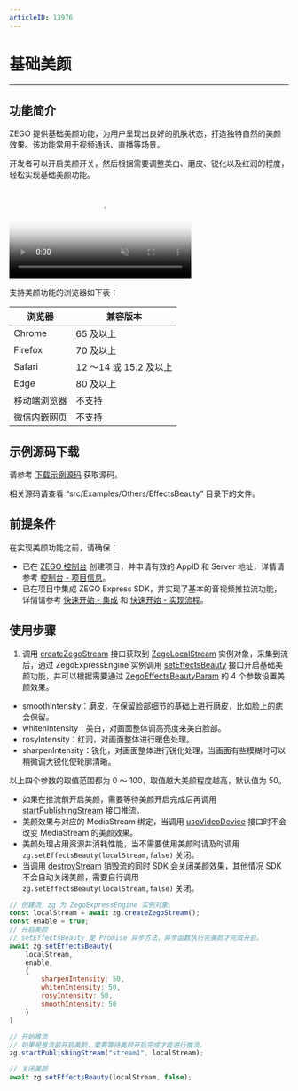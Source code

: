 ```yaml
---
articleID: 13976
---
```

# 基础美颜

- - -

## 功能简介

ZEGO 提供基础美颜功能，为用户呈现出良好的肌肤状态，打造独特自然的美颜效果。该功能常用于视频通话、直播等场景。

开发者可以开启美颜开关，然后根据需要调整美白、磨皮、锐化以及红润的程度，轻松实现基础美颜功能。

<video poster="https://storage.zego.im/sdk-doc/Pics/Common/ZegoExpressEngine/ExpressBeauty.png" src="https://zego-public.oss-cn-shanghai.aliyuncs.com/sdk-doc/doc/video/Express_Video_SDK/ExpressBeauty.mp4" width="65%" muted="true" loop="true" autoplay="autoplay" preload="auto" nocontrols></video>



支持美颜功能的浏览器如下表： 
  
| 浏览器 | 兼容版本 |
|  ----  | ----  |
|Chrome	|65 及以上|
|Firefox | 70 及以上|
|Safari | 12 ～14 或 15.2 及以上 |
|Edge |	80 及以上 |
|移动端浏览器| 不支持 |
|微信内嵌网页| 不支持 |


## 示例源码下载

请参考 [下载示例源码](!DownloadDemo/DownloadDemo) 获取源码。

相关源码请查看 “src/Examples/Others/EffectsBeauty” 目录下的文件。


## 前提条件

在实现美颜功能之前，请确保：

- 已在 [ZEGO 控制台](https://console.zego.im) 创建项目，并申请有效的 AppID 和 Server 地址，详情请参考 [控制台 - 项目信息](https://doc-zh.zego.im/article/12107)。
- 已在项目中集成 ZEGO Express SDK，并实现了基本的音视频推拉流功能，详情请参考 [快速开始 - 集成](!ExpressVideoSDK-Integration/SDK_Integration) 和 [快速开始 - 实现流程](!ExpressVideoSDK-Integration/Solution_Implementation)。


## 使用步骤

1. 调用 [createZegoStream](@createZegoStream) 接口获取到 [ZegoLocalStream](@-ZegoLocalStream) 实例对象，采集到流后，通过 ZegoExpressEngine 实例调用 [setEffectsBeauty](@setEffectsBeauty) 接口开启基础美颜功能，并可以根据需要通过 [ZegoEffectsBeautyParam](@-ZegoEffectsBeautyParam) 的 4 个参数设置美颜效果。  

- smoothIntensity：磨皮，在保留脸部细节的基础上进行磨皮，比如脸上的痣会保留。
- whitenIntensity：美白，对画面整体调高亮度来美白脸部。
- rosyIntensity：红润，对画面整体进行暖色处理。
- sharpenIntensity：锐化，对画面整体进行锐化处理，当画面有些模糊时可以稍微调大锐化使轮廓清晰。

以上四个参数的取值范围都为 0 ～ 100，取值越大美颜程度越高，默认值为 50。

<Warning title="注意">


- 如果在推流前开启美颜，需要等待美颜开启完成后再调用 [startPublishingStream](@startPublishingStream) 接口推流。
- 美颜效果与对应的 MediaStream 绑定，当调用 [useVideoDevice](@useVideoDevice) 接口时不会改变 MediaStream 的美颜效果。
- 美颜处理占用资源并消耗性能，当不需要使用美颜时请及时调用 `zg.setEffectsBeauty(localStream,false)` 关闭。
- 当调用 [destroyStream](@destroyStream) 销毁流的同时 SDK 会关闭美颜效果，其他情况 SDK 不会自动关闭美颜，需要自行调用 `zg.setEffectsBeauty(localStream,false)` 关闭。 

</Warning>




```javascript
// 创建流，zg 为 ZegoExpressEngine 实例对象。
const localStream = await zg.createZegoStream();
const enable = true;
// 开启美颜
// setEffectsBeauty 是 Promise 异步方法，异步函数执行完美颜才完成开启。
await zg.setEffectsBeauty(
    localStream,
    enable,
    {
        sharpenIntensity: 50, 
        whitenIntensity: 50, 
        rosyIntensity: 50,
        smoothIntensity: 50
    }
)

// 开始推流
// 如果是推流前开启美颜，需要等待美颜开启完成才能进行推流。
zg.startPublishingStream("stream1", localStream);

// 关闭美颜
await zg.setEffectsBeauty(localStream, false);
```
